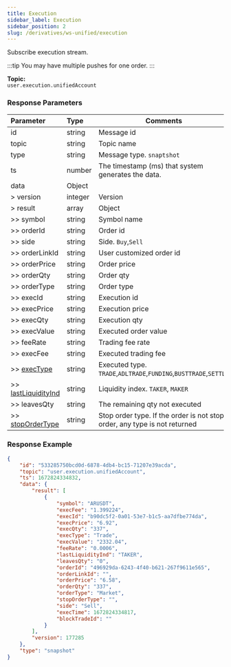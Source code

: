 ```yaml
---
title: Execution
sidebar_label: Execution
sidebar_position: 2
slug: /derivatives/ws-unified/execution
---
```



Subscribe execution stream.

:::tip
You may have multiple pushes for one order.
:::

**Topic:**<br/>
`user.execution.unifiedAccount`

### Response Parameters
| Parameter | Type | Comments|
|:----- |:-----|----- |
|id |string |Message id |
|topic |string |Topic name |
|type |string |Message type. `snaptshot`|
|ts |number |The timestamp (ms) that system generates the data. |
|data |Object | |
|> version |integer |Version|
|> result |array |Object|
|>> symbol |string |Symbol name |
|>> orderId |string |Order id |
|>> side |string |Side. `Buy`,`Sell` |
|>> orderLinkId |string |User customized order id |
|>> orderPrice |string |Order price |
|>> orderQty |string |Order qty |
|>> orderType |string |Order type |
|>> execId |string |Execution id |
|>> execPrice |string |Execution price |
|>> execQty |string |Execution qty |
|>> execValue |string |Executed order value |
|>> feeRate |string |Trading fee rate |
|>> execFee |string |Executed trading fee |
|>> [execType](../enum#exectype) |string |Executed type. `TRADE`,`ADLTRADE`,`FUNDING`,`BUSTTRADE`,`SETTLE`|
|>> [lastLiquidityInd](../enum#lastliquidityind) |string |Liquidity index. `TAKER`, `MAKER`|
|>> leavesQty |string |The remaining qty not executed |
|>> [stopOrderType](../enum#stopordertype) |string |Stop order type. If the order is not stop order, any type is not returned |

### Response Example

<Tabs>
<TabItem value="msg-execution" label="Execution">

```json
{
    "id": "533285750bcd0d-6878-4db4-bc15-71207e39acda",
    "topic": "user.execution.unifiedAccount",
    "ts": 1672824334832,
    "data": {
        "result": [
            {
                "symbol": "ARUSDT",
                "execFee": "1.399224",
                "execId": "b90dc5f2-0a01-53e7-b1c5-aa7dfbe774da",
                "execPrice": "6.92",
                "execQty": "337",
                "execType": "Trade",
                "execValue": "2332.04",
                "feeRate": "0.0006",
                "lastLiquidityInd": "TAKER",
                "leavesQty": "0",
                "orderId": "496929da-6243-4f40-b621-267f9611e565",
                "orderLinkId": "",
                "orderPrice": "6.58",
                "orderQty": "337",
                "orderType": "Market",
                "stopOrderType": "",
                "side": "Sell",
                "execTime": 1672824334817,
                "blockTradeId": ""
            }
        ],
        "version": 177285
    },
    "type": "snapshot"
}
```
</TabItem>
</Tabs>
